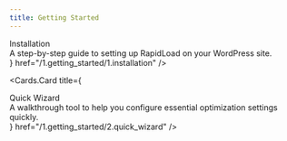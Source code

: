 ```yaml
---
title: Getting Started
--- 
```



<style jsx global>{`
  .cards-container{
    display: flex;
    flex-direction: column;
  }

  .card-body .card-title{
    font-size: 18px;
    line-height: 1.2;
    font-weight: 600;
  }

  .card-body .card-description{
    font-size: 14px;
    line-height: 1.2;
    font-weight: 400;
    margin-top: 10px;
  }
`}</style>
 
<Cards className="cards-container">
  <Cards.Card
    title={
      <div className="card-body">
        <div className="card-title">
          Installation
        </div>
        <div className="card-description">
          A step-by-step guide to setting up RapidLoad on your WordPress site.
        </div>
      </div>
    }
    href="/1.getting_started/1.installation"
  />

  <Cards.Card
    title={
      <div className="card-body">
        <div className="card-title">
          Quick Wizard
        </div>
        <div className="card-description">
          A walkthrough tool to help you configure essential optimization settings quickly.
        </div>
      </div>
    }
    href="/1.getting_started/2.quick_wizard"
  />
</Cards>